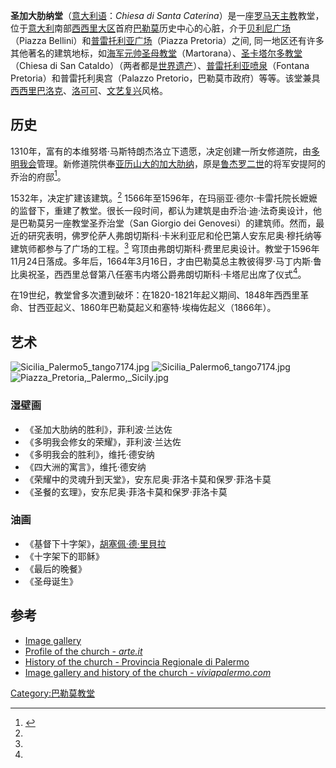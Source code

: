 {{Infobox religious building
| building_name         = 圣加大肋纳堂
| native_name           = Chiesa di Santa Caterina
| image                 = Santa Caterina (Palermo).JPG
| location              = [[意大利|意大利]][[西西里大区|西西里大区]][[巴勒莫|巴勒莫]]
| coordinates           = {{coord|38|06|56|N|13|21|45.37|E|display=inline,title}}
| religious_affiliation = [[罗马天主教|罗马天主教]]
| province              = [[天主教巴勒莫总教区|天主教巴勒莫总教区]]
| website               =https://www.monasterosantacaterina.com/?lang=en 
| architecture_style    = [[西西里巴洛克|西西里巴洛克]]、[[洛可可|洛可可]]、[[文艺复兴|文艺复兴]]
| groundbreaking        = 1566
| year_completed        = 1596
}}
'''圣加大肋纳堂'''（[[意大利语|意大利语]]：''Chiesa di Santa Caterina''）是一座[[罗马天主教|罗马天主教]]教堂，位于[[意大利|意大利]]南部[[西西里大区|西西里大区]]首府[[巴勒莫|巴勒莫]]历史中心的心脏，介于[[贝利尼广场_(巴勒莫)|贝利尼广场]]（Piazza Bellini）和[[普雷托利亚广场|普雷托利亚广场]]（Piazza Pretoria）之间, 同一地区还有许多其他著名的建筑地标，如[[海军元帅圣母教堂|海军元帅圣母教堂]]（Martorana）、[[圣卡塔尔多教堂|圣卡塔尔多教堂]]（Chiesa di San Cataldo）（两者都是[[世界遗产|世界遗产]]）、[[普雷托利亚喷泉|普雷托利亚喷泉]]（Fontana Pretoria）和普雷托利奥宫（Palazzo Pretorio，巴勒莫市政府）等等。该堂兼具[[西西里巴洛克|西西里巴洛克]]、[[洛可可|洛可可]]、[[文艺复兴|文艺复兴]]风格。

== 历史 ==
1310年，富有的本维努塔·马斯特朗杰洛立下遗愿，决定创建一所女修道院，由[[多明我会|多明我会]]管理。新修道院供奉[[亚历山大的加大肋纳|亚历山大的加大肋纳]]，原是[[鲁杰罗二世_(西西里)|鲁杰罗二世]]的将军安提阿的乔治的府邸<ref name="G.Palermo">{{cite web |url=https://books.google.it/books?id=tlsUAAAAQAAJ&printsec=frontcover&hl=it&source=gbs_ge_summary_r&cad=0#v=onepage&q&f=false |title=Gaspare Palermo, ''Guida istruttiva per potersi conoscere tutte le magnificenze della Città di Palermo'', Volume secondo, Palermo, Reale Stamperia, 1816, p. 97-104 |publisher= |date= |accessdate= |archive-date=2020-10-27 |archive-url=https://web.archive.org/web/20201027211744/https://books.google.it/books?id=tlsUAAAAQAAJ&printsec=frontcover&hl=it&source=gbs_ge_summary_r&cad=0#v=onepage&q&f=false |dead-url=no }}</ref>。

1532年，决定扩建该建筑。<ref name="G.Palermo"/> 1566年至1596年，在玛丽亚·德尔·卡雷托院长嬷嬷的监督下，重建了教堂。很长一段时间，都认为建筑是由乔治·迪·法奇奥设计，他是巴勒莫另一座教堂圣乔治堂（San Giorgio dei Genovesi）的建筑师。然而，最近的研究表明，佛罗伦萨人弗朗切斯科·卡米利亚尼和伦巴第人安东尼奥·穆托纳等建筑师都参与了广场的工程。<ref name="G.Palermo"/> 穹顶由弗朗切斯科·费里尼奥设计。教堂于1596年11月24日落成。多年后，1664年3月16日，才由巴勒莫总主教彼得罗·马丁内斯·鲁比奥祝圣，西西里总督第八任塞韦内塔公爵弗朗切斯科·卡塔尼出席了仪式<ref name="G.Palermo"/>。

在19世纪，教堂曾多次遭到破坏：在1820-1821年起义期间、1848年西西里革命、甘西亚起义、1860年巴勒莫起义和塞特·埃梅佐起义（1866年）。

== 艺术 ==
[[File:Sicilia_Palermo5_tango7174.jpg|thumb]]
[[File:Sicilia_Palermo6_tango7174.jpg|thumb]]
[[File:Piazza_Pretoria,_Palermo,_Sicily.jpg|thumb]]

=== 湿壁画 ===
*《圣加大肋纳的胜利》，菲利波·兰达佐
*《多明我会修女的荣耀》，菲利波·兰达佐
*《多明我会的胜利》，维托·德安纳
*《四大洲的寓言》，维托·德安纳
*《荣耀中的灵魂升到天堂》，安东尼奥·菲洛卡莫和保罗·菲洛卡莫
*《圣餐的玄理》，安东尼奥·菲洛卡莫和保罗·菲洛卡莫

=== 油画 ===
*《基督下十字架》，[[胡塞佩·德·里貝拉|胡塞佩·德·里貝拉]]
*《十字架下的耶稣》
*《最后的晚餐》
*《圣母诞生》

== 参考 ==
<references />
*[http://palermodintorni.blogspot.it/search/label/%28CHIESA%3A%20SANTA%20CATERINA%29 Image gallery] {{Wayback|url=http://palermodintorni.blogspot.it/search/label/%28CHIESA%3A%20SANTA%20CATERINA%29 |date=20160213140409 }}
*[http://www.arte.it/guida-arte/palermo/da-vedere/chiesa/chiesa-di-santa-caterina-3289 Profile of the church - ''arte.it''] {{Wayback|url=http://www.arte.it/guida-arte/palermo/da-vedere/chiesa/chiesa-di-santa-caterina-3289 |date=20201130050746 }}
*[http://www.provincia.palermo.it/turismo/tesori_d_arte_a_palermo/00007722_Chiesa_di_Santa_Caterina.html History of the church - Provincia Regionale di Palermo] {{Wayback|url=http://www.provincia.palermo.it/turismo/tesori_d_arte_a_palermo/00007722_Chiesa_di_Santa_Caterina.html |date=20160701205303 }}
*[http://www.viviapalermo.com/a63_chiesa-di-santa-caterina.html Image gallery and history of the church - ''viviapalermo.com''] {{Wayback|url=http://www.viviapalermo.com/a63_chiesa-di-santa-caterina.html |date=20201028205103 }}
[[Category:巴勒莫教堂|Category:巴勒莫教堂]]